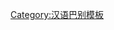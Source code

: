 {{User language-3|zh-leshan|这改娃儿可以'''[[:Category:zh-leshan-3 使用者|牧牧出出]]'''勒用'''[[:Category:zh-leshan-3 使用者|乐山话]]'''吹牛日白。|乐山話|12|9}}<noinclude>[[Category:汉语巴别模板]]</noinclude>